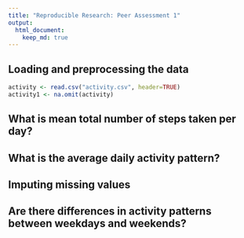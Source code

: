 ```yaml
---
title: "Reproducible Research: Peer Assessment 1"
output: 
  html_document:
    keep_md: true
---
```



## Loading and preprocessing the data
```r
activity <- read.csv("activity.csv", header=TRUE)
activity1 <- na.omit(activity)
```

## What is mean total number of steps taken per day?



## What is the average daily activity pattern?



## Imputing missing values



## Are there differences in activity patterns between weekdays and weekends?
